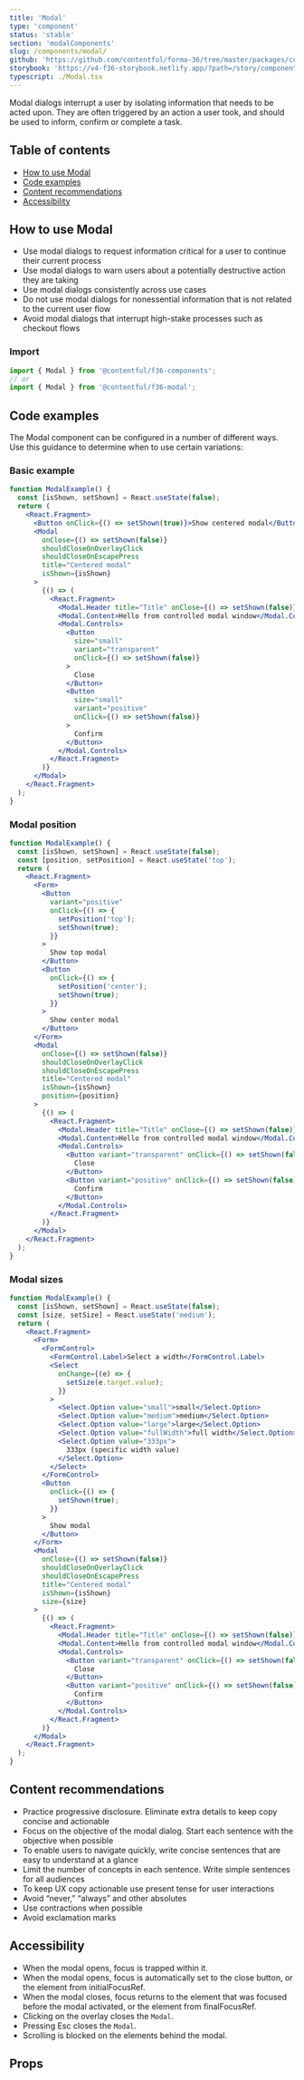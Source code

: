 ```yaml
---
title: 'Modal'
type: 'component'
status: 'stable'
section: 'modalComponents'
slug: /components/modal/
github: 'https://github.com/contentful/forma-36/tree/master/packages/components/modal/src'
storybook: 'https://v4-f36-storybook.netlify.app/?path=/story/components-modal--basic'
typescript: ./Modal.tsx
---
```



Modal dialogs interrupt a user by isolating information that needs to be acted upon. They are often triggered by an action a user took, and should be used to inform, confirm or complete a task.

## Table of contents

- [How to use Modal](#how-to-use-modal)
- [Code examples](#code-examples)
- [Content recommendations](#content-recommendations)
- [Accessibility](#accessibility)

## How to use Modal

- Use modal dialogs to request information critical for a user to continue their current process
- Use modal dialogs to warn users about a potentially destructive action they are taking
- Use modal dialogs consistently across use cases
- Do not use modal dialogs for nonessential information that is not related to the current user flow
- Avoid modal dialogs that interrupt high-stake processes such as checkout flows

### Import

```js static=true
import { Modal } from '@contentful/f36-components';
// or
import { Modal } from '@contentful/f36-modal';
```

## Code examples

The Modal component can be configured in a number of different ways. Use this guidance to determine when to use certain variations:

### Basic example

```jsx
function ModalExample() {
  const [isShown, setShown] = React.useState(false);
  return (
    <React.Fragment>
      <Button onClick={() => setShown(true)}>Show centered modal</Button>
      <Modal
        onClose={() => setShown(false)}
        shouldCloseOnOverlayClick
        shouldCloseOnEscapePress
        title="Centered modal"
        isShown={isShown}
      >
        {() => (
          <React.Fragment>
            <Modal.Header title="Title" onClose={() => setShown(false)} />
            <Modal.Content>Hello from controlled modal window</Modal.Content>
            <Modal.Controls>
              <Button
                size="small"
                variant="transparent"
                onClick={() => setShown(false)}
              >
                Close
              </Button>
              <Button
                size="small"
                variant="positive"
                onClick={() => setShown(false)}
              >
                Confirm
              </Button>
            </Modal.Controls>
          </React.Fragment>
        )}
      </Modal>
    </React.Fragment>
  );
}
```

### Modal position

```jsx
function ModalExample() {
  const [isShown, setShown] = React.useState(false);
  const [position, setPosition] = React.useState('top');
  return (
    <React.Fragment>
      <Form>
        <Button
          variant="positive"
          onClick={() => {
            setPosition('top');
            setShown(true);
          }}
        >
          Show top modal
        </Button>
        <Button
          onClick={() => {
            setPosition('center');
            setShown(true);
          }}
        >
          Show center modal
        </Button>
      </Form>
      <Modal
        onClose={() => setShown(false)}
        shouldCloseOnOverlayClick
        shouldCloseOnEscapePress
        title="Centered modal"
        isShown={isShown}
        position={position}
      >
        {() => (
          <React.Fragment>
            <Modal.Header title="Title" onClose={() => setShown(false)} />
            <Modal.Content>Hello from controlled modal window</Modal.Content>
            <Modal.Controls>
              <Button variant="transparent" onClick={() => setShown(false)}>
                Close
              </Button>
              <Button variant="positive" onClick={() => setShown(false)}>
                Confirm
              </Button>
            </Modal.Controls>
          </React.Fragment>
        )}
      </Modal>
    </React.Fragment>
  );
}
```

### Modal sizes

```jsx
function ModalExample() {
  const [isShown, setShown] = React.useState(false);
  const [size, setSize] = React.useState('medium');
  return (
    <React.Fragment>
      <Form>
        <FormControl>
          <FormControl.Label>Select a width</FormControl.Label>
          <Select
            onChange={(e) => {
              setSize(e.target.value);
            }}
          >
            <Select.Option value="small">small</Select.Option>
            <Select.Option value="medium">medium</Select.Option>
            <Select.Option value="large">large</Select.Option>
            <Select.Option value="fullWidth">full width</Select.Option>
            <Select.Option value="333px">
              333px (specific width value)
            </Select.Option>
          </Select>
        </FormControl>
        <Button
          onClick={() => {
            setShown(true);
          }}
        >
          Show modal
        </Button>
      </Form>
      <Modal
        onClose={() => setShown(false)}
        shouldCloseOnOverlayClick
        shouldCloseOnEscapePress
        title="Centered modal"
        isShown={isShown}
        size={size}
      >
        {() => (
          <React.Fragment>
            <Modal.Header title="Title" onClose={() => setShown(false)} />
            <Modal.Content>Hello from controlled modal window</Modal.Content>
            <Modal.Controls>
              <Button variant="transparent" onClick={() => setShown(false)}>
                Close
              </Button>
              <Button variant="positive" onClick={() => setShown(false)}>
                Confirm
              </Button>
            </Modal.Controls>
          </React.Fragment>
        )}
      </Modal>
    </React.Fragment>
  );
}
```

## Content recommendations

- Practice progressive disclosure. Eliminate extra details to keep copy concise and actionable
- Focus on the objective of the modal dialog. Start each sentence with the objective when possible
- To enable users to navigate quickly, write concise sentences that are easy to understand at a glance
- Limit the number of concepts in each sentence. Write simple sentences for all audiences
- To keep UX copy actionable use present tense for user interactions
- Avoid “never,” “always” and other absolutes
- Use contractions when possible
- Avoid exclamation marks

## Accessibility

- When the modal opens, focus is trapped within it.
- When the modal opens, focus is automatically set to the close button, or the element from initialFocusRef.
- When the modal closes, focus returns to the element that was focused before the modal activated, or the element from finalFocusRef.
- Clicking on the overlay closes the `Modal`.
- Pressing Esc closes the `Modal`.
- Scrolling is blocked on the elements behind the modal.

## Props

<Props of="Modal" />
